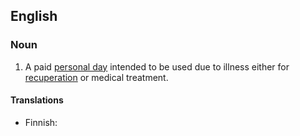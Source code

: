 ==English==

===Noun===
{{en-noun}}

# A paid [[personal day]] intended to be used due to illness either for [[recuperation]] or medical treatment.

====Translations====
{{trans-top|day off due to sickness}}
* Finnish: {{t|fi|sairaspäivä}}
{{trans-mid}}
{{trans-bottom}}